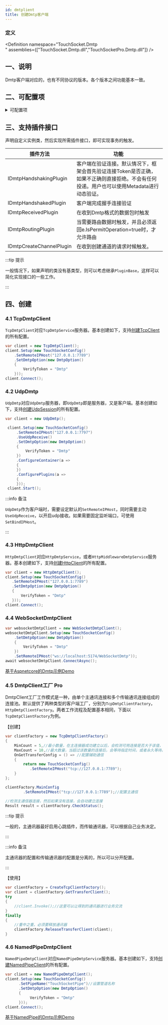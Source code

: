 ```yaml
---
id: dmtplient
title: 创建Dmtp客户端
---
```



### 定义

<Definition namespace="TouchSocket.Dmtp <br/>" assemblies={["TouchSocket.Dmtp.dll","TouchSocketPro.Dmtp.dll"]} />


## 一、说明

Dmtp客户端对应的，也有不同协议的版本。各个版本之间功能基本一致。

## 二、可配置项

<details>
<summary>可配置项</summary>
<div>

#### SetDmtpOption
设置Dmtp相关配置。其中包含：

- VerifyToken：设置验证口令。 
- Id：连接时指定Id。
- Metadata：连接时指定元数据。可以在连接时，指定一些字符串键值对。

</div>
</details>

## 三、支持插件接口

声明自定义实例类，然后实现所需插件接口，即可实现事务的触发。

|  插件方法 | 功能 |
| --- | --- |
| IDmtpHandshakingPlugin | 客户端在验证连接。默认情况下，框架会首先验证连接Token是否正确，如果不正确则直接拒绝。不会有任何投递。用户也可以使用Metadata进行动态验证。 |
| IDmtpHandshakedPlugin | 客户端完成握手连接验证 |
| IDmtpReceivedPlugin | 在收到Dmtp格式的数据包时触发 |
| IDmtpRoutingPlugin | 当需要路由数据时触发，并且必须返回e.IsPermitOperation=true时，才允许路由 |
| IDmtpCreateChannelPlugin | 在收到创建通道的请求时候触发。 |

:::tip 提示

一般情况下，如果声明的类没有基类型，则可以考虑继承`PluginBase`，这样可以简化实现接口的一些工作。

:::  

## 四、创建

### 4.1 TcpDmtpClient

`TcpDmtpClient`对应`TcpDmtpService`服务器。基本创建如下，支持[创建TcpClient](./tcpclient.mdx)的所有配置。

```csharp showLineNumbers
var client = new TcpDmtpClient();
client.Setup(new TouchSocketConfig()
    .SetRemoteIPHost("127.0.0.1:7789")
    .SetDmtpOption(new DmtpOption()
    {
        VerifyToken = "Dmtp"
    }));
client.Connect();
```

### 4.2 UdpDmtp

`UdpDmtp`对应`UdpDmtp`服务器，即`UdpDmtp`即是服务器，又是客户端。基本创建如下，支持[创建UdpSession](./udpsession.mdx)的所有配置。

```csharp {1,4-6,11} showLineNumbers
var client = new UdpDmtp();

 client.Setup(new TouchSocketConfig()
     .SetRemoteIPHost("127.0.0.1:7797")
     .UseUdpReceive()
     .SetDmtpOption(new DmtpOption()
     {
         VerifyToken = "Dmtp"
     })
     .ConfigureContainer(a =>
     {
     })
     .ConfigurePlugins(a =>
     {
     }));
 client.Start();
```

:::info 备注

`UdpDmtp`作为客户端时，需要设定默认的`SetRemoteIPHost`，同时需要主动`UseUdpReceive`，以开启udp接收。如果需要固定监听端口，可使用`SetBindIPHost`。

:::  

### 4.3 HttpDmtpClient

`HttpDmtpClient`对应`HttpDmtpService`，或者`HttpMiddlewareDmtpService`服务器。基本创建如下，支持[创建HttpClient](./httpclient.mdx)的所有配置。

```csharp showLineNumbers
var client = new HttpDmtpClient();
client.Setup(new TouchSocketConfig()
   .SetRemoteIPHost("127.0.0.1:7789")
   .SetDmtpOption(new DmtpOption()
   {
       VerifyToken = "Dmtp"
   }));
client.Connect();
```

### 4.4 WebSocketDmtpClient

```csharp showLineNumbers
var websocketDmtpClient = new WebSocketDmtpClient();
websocketDmtpClient.Setup(new TouchSocketConfig()
    .SetDmtpOption(new DmtpOption()
    {
        VerifyToken = "Dmtp"
    })
    .SetRemoteIPHost("ws://localhost:5174/WebSocketDmtp"));
await websocketDmtpClient.ConnectAsync();
```

[基于Aspnetcore的Dmtp示例Demo](https://gitee.com/RRQM_Home/TouchSocket/tree/master/examples/Dmtp/DmtpWebApplication)


### 4.5 DmtpClient工厂 <Tag>Pro</Tag>

DmtpClient工厂工作模式是一种，由单个主通讯连接和多个传输通讯连接组成的连接池。默认提供了两种类型的客户端工厂，分别为`TcpDmtpClientFactory`，`HttpDmtpClientFactory`。两者工作流程及配置基本相同，下面以`TcpDmtpClientFactory`为例。

【创建】
```csharp showLineNumbers
var clientFactory = new TcpDmtpClientFactory()
{
    MinCount = 5,//最小数量，在主连接器成功建立以后，会检测可用连接是否大于该值，否的话会自动建立。
    MaxCount = 10,//最大数量，当超过该数量的连接后，会等待指定时间，或者永久等待。
    OnGetTransferConfig = () => //配置辅助通信
    {
        return new TouchSocketConfig()
           .SetRemoteIPHost("tcp://127.0.0.1:7789");
    }
};

clientFactory.MainConfig
        .SetRemoteIPHost("tcp://127.0.0.1:7789");//配置主通信

//检测主通信器连接，然后如果没有连接，会自动建立连接
Result result = clientFactory.CheckStatus();
```

:::tip 提示

一般的，主通讯器最好启用心跳插件，而传输通讯器，可以根据自己业务决定。

:::  

:::info 备注

主通讯器的配置和传输通讯器的配置是分离的，所以可以分开配置。

:::  

【使用】

```csharp showLineNumbers
var clientFactory = CreateTcpClientFactory();
var client = clientFactory.GetTransferClient();
try
{
    //client.Invoke();//这里可以让得到的通讯器进行业务交流
}
finally
{
    //重中之重，必须要释放通讯器
    clientFactory.ReleaseTransferClient(client);
}
```

### 4.6 NamedPipeDmtpClient

`NamedPipeDmtpClient`对应`NamedPipeDmtpService`服务器。基本创建如下，支持[创建NamedPipeClient](./namedpipeclient.mdx)的所有配置。

```csharp showLineNumbers
var client = new NamedPipeDmtpClient();
client.Setup(new TouchSocketConfig()
      .SetPipeName("TouchSocketPipe")//设置管道名称
      .SetDmtpOption(new DmtpOption()
      {
           VerifyToken = "Dmtp"
      }));
client.Connect();
```

[基于NamedPipe的Dmtp示例Demo](https://gitee.com/RRQM_Home/TouchSocket/tree/master/examples/Dmtp/NamedPipeDmtpConsoleApp)